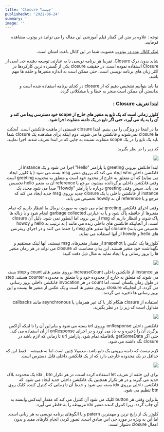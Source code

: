 ```yaml
---
title: 'Closure چیست؟'
publishedAt: '2021-06-24'
summary: ''
image: ''
---
```





<div dir="rtl">
توجه : علاوه بر متن این گفتار فیلم آموزشی این مقاله را می توانید در یوتوب مشاهده فرمایید.

[لینک کانال بنده در یوتوب](https://www.youtube.com/channel/UCIo-sKUGRl7C1IMpdui9McA?sub_confirmation=1) عضویت شما در این کانال باعث امتنان است.

شاید بدون درک Closure، تقریبا هر برنامه نویسی یا به عبارتی توسعه دهنده جی اسی از Closure استفاده نموده است. در حقیقت closure یکی از گسترده ترین کارکردها در اکثر زبان های برنامه نویسی است، حتی ممکن است به اندازه متغیرها و حلقه ها مهم باشد.

ما باید بتوانیم تشخیص دهیم که از closure در کجای برنامه استفاده شده است و ندانستن آن ممکن است منجر به خطا و یا مشکلاتی گردد.

### ابتدا تعریف Closure :

**کلوژر زمانی است که یک تابع به متغیر های خارج از scope خود دسترسی پیدا می کند و آن را به یاد می آورد، حتی اگر تابع در یک دامنه متفاوت اجرا شود.**

ما در اینجا دو ویژگی را می بینیم. ابتدا closure قسمتی از ماهیت فانکشن است. آبجکت ها closure نمی‌شوند و فانکشن ها می شوند. دوم اینکه برای مشاهده یک closure شما باید یک تابع را در یک scope متفاوت نسبت به جایی که در ابتدا تعریف شده، اجرا نمایید.

کد زیر را در نظر بگیرید.

<img src="https://files.virgool.io/upload/users/3499/posts/rp3bapm4niyn/db5molvns4wm.png"/>

ابتدا فانکش بیرونی greeting با پارامتر "Hello" اجرا می شود و یک instance از فانکشن داخلی who ایجاد می کند که برروی متغیر msg بسته می شود ( یا کلوژر ایجاد می نماید) که آن متعلق به خارج از محدود خود است و متعلق به محدوده greeting است. وقتی فانکشن داخلی برگردانده میشود، مرجع یا reference آن به متغیر hello تخصیص می یابد. سپس وقتی greeting دوباره با پارامتر "Howdy" صدا می شود مجدد یک instance از فانکشن داخلی با یک closure جدید برروی msg جدید ایجاد می کند که مرجع و یا reference آن به howdy تخصیص می یابد.

وقتی اجرای فانکشن greeting تمام می شود، به صورت نرمال ما انتظار داریم که تمام متغیرها از حافظه پاک شود و یا به عبارتی garbage collected انجام شود و یا زباله ها پاک شوند و انتظار داریم که msg از بین برود، اما اینطور نمی شود. دلیل آن closure است. از آنجاییکه فانکشن های داخلی زنده می مانند ( به ترتیب به hello و howdy تخصیص می یابند) closure آنها متغیر های msg را حفظ می کنند و در اجرای ریفرنس های hello و howdy از آنها استفاده می نماید.

کلوژرها یک عکس یا snapshot از مقدار متغیرهای msg نیستند، آنها لینک مستقیم و نگهداشت خود متغیر هستند. این بدان معناست که closure می تواند در هر زمان متغیر ها را بروز رسانی و یا ایجاد نماید به مثال ذیل دقت کنید:

<img src="https://files.virgool.io/upload/users/3499/posts/rp3bapm4niyn/fhewcronyjho.png"/>

هر instance از فانکشن داخلی increaseCount برروی متغیر های count و step بسته می شوند که متعلق به خارج از محدوده خود و یا متعلق به محدوده counter هستند. step در طول زمان یکسان است، اما count در هر invocation فانکشن داخلی بروز رسانی می گردد. از انجاییکه closure برروی متغیر ها است و یک عکس از متغیر ها نیست و این بروز رسانی ها ذخیره می گردند.

استفاده از closure هنگام کار با کد غیر همزمان یا asynchronous مانند callbacks متداول است کد زیر را در نظر بگیرید.

<img src="https://files.virgool.io/upload/users/3499/posts/rp3bapm4niyn/w7ebqngdrm4d.png"/>

فانکشن داخلی onResponse برروی url بسته می شود و بنابراین آن را تا اینکه آژاکس برگردد آن را ذخیره و به یاد می آورد و در اجرای onResponse از آن استفاده می کند. حتی اگر getSomeData بلافاصله تمام شود، پارامتر url تا زمانی که لازم باشد در closure نگه داشته می شود.

لازم نیست که دامنه بیرونی یک تابع باشد، معمولا چنین است اما نه همیشه - فقط این که حداقل در یک محدوده خارجی دارد که از یک فانکشن داخلی قابل دسترس است.

<img src="https://files.virgool.io/upload/users/3499/posts/rp3bapm4niyn/nh8iczq5yewn.png"/>

برای این حلقه از تعریف let استفاده کرده است، در هر تکرار idx , btn یک محدوده بلاک جدید می گیرند و در هر تکرار همچنین یک فانکشن داخلی جدید ایجاد می شود. که فانکشن داخلی برروی idx بسته می شود و حفظ آن تا زمانی که کنترل کننده کلیک روی btn تنظیم می شود.

بنابراین وقتی هر button کلیک می شود آن کنترل می کند که مقدار ایندکس وابسته به آن چاپ گردد، زیرا کنترل کننده متغیر idx مربوطه را به خاطر می آورد.

کلوژر یک از رایج ترین و مهمترین patern و یا الگوهای برنامه نویسی به هر زبانی است. اما این به ویژه در مورد جی اس صادق است. تصور کردن انجام کارهای مفید و بدون اعمال closure دشوار است.

</div>

